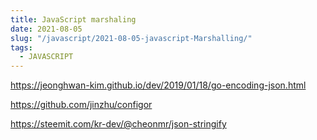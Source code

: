 ```yaml
---
title: JavaScript marshaling
date: 2021-08-05
slug: "/javascript/2021-08-05-javascript-Marshalling/"
tags:
  - JAVASCRIPT
---
```


https://jeonghwan-kim.github.io/dev/2019/01/18/go-encoding-json.html

https://github.com/jinzhu/configor


https://steemit.com/kr-dev/@cheonmr/json-stringify